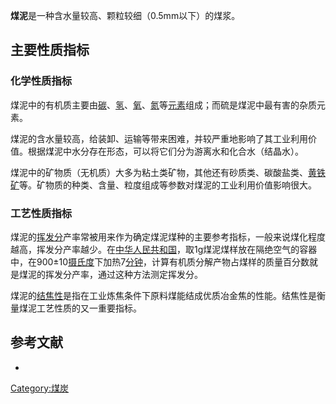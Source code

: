 {{expert|time=2014-11-05T16:12:26+00:00}}
'''煤泥'''是一种含水量较高、颗粒较细（0.5mm以下）的煤浆。

== 主要性质指标 ==
=== 化学性质指标 ===
煤泥中的有机质主要由[[碳|碳]]、[[氢|氢]]、[[氧|氧]]、[[氮|氮]]等[[化学元素|元素]]组成；而硫是煤泥中最有害的杂质元素。

煤泥的含水量较高，给装卸、运输等带来困难，并较严重地影响了其工业利用价值。根据煤泥中水分存在形态，可以将它们分为游离水和化合水（结晶水）。

煤泥中的矿物质（无机质）大多为粘土类矿物，其他还有砂质类、碳酸盐类、[[黄铁矿|黄铁矿]]等。矿物质的种类、含量、粒度组成等参数对煤泥的工业利用价值影响很大。

=== 工艺性质指标 ===
煤泥的[[挥发分|挥发分]]产率常被用来作为确定煤泥煤种的主要参考指标，一般来说煤化程度越高，挥发分产率越少。在[[中华人民共和国|中华人民共和国]]，取1g煤泥煤样放在隔绝空气的容器中，在900±10[[摄氏度|摄氏度]]下加热7[[分钟|分钟]]，计算有机质分解产物占煤样的质量百分数就是煤泥的挥发分产率，通过这种方法测定挥发分。

煤泥的[[结焦性|结焦性]]是指在工业炼焦条件下原料煤能结成优质冶金焦的性能。结焦性是衡量煤泥工艺性质的又一重要指标。

== 参考文献 ==
* {{cite book|author=闫世春|title=煤泥处置|year=2001|location=煤炭工业出版社|isbn=7-5020-1970-7|pages=1-23}}

{{煤}}

[[Category:煤炭|Category:煤炭]]